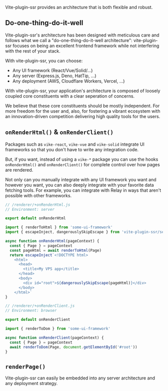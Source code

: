 
Vite-plugin-ssr provides an architecture that is both flexible and robust.

## Do-one-thing-do-it-well

Vite-plugin-ssr's architecture has been designed with meticulous care and follows what we call a "do-one-thing-do-it-well architecture": vite-plugin-ssr focuses on being an excellent frontend framework while not interfering with the rest of your stack.

With vite-plugin-ssr, you can choose:
 - Any UI framework (React/Vue/Solid/...)
 - Any server (Express.js, Deno, HatTip, ...)
 - Any deployment (AWS, Cloudflare Workers, Vercel, ...)

With vite-plugin-ssr, your application's architecture is composed of loosely coupled core constituents with a clear seperation of concerns.

We believe that these core constituents should be mostly independent. For more freedom for the user and, also, for fostering a vibrant ecosystem with an innovation-driven competition delivering high quality tools for the users.


## `onRenderHtml()` & `onRenderClient()`

Packages such as `vike-react`, `vike-vue` and `vike-solid` integrate UI frameworks so that you don't have to write any integration code.

But, if you want, instead of using a `vike-*` package you can use the hooks `onRenderHtml()` and `onRenderClient()` for complete control over how pages are rendered.

Not only can you manually integrate with any UI framework you want and however you want, you can also deeply integrate with your favorite data fetching tools. For example, you can integrate with Relay in ways that aren't possible with other frameworks.

```js
// /renderer/+onRenderHtml.js
// Environment: server

export default onRenderHtml

import { renderToHtml } from 'some-ui-framework'
import { escapeInject, dangerouslySkipEscape } from 'vite-plugin-ssr/server'

async function onRenderHtml(pageContext) {
  const { Page } = pageContext
  const pageHtml = await renderToHtml(Page)
  return escapeInject`<!DOCTYPE html>
    <html>
      <head>
        <title>My VPS app</title>
      </head>
      <body>
        <div id="root">${dangerouslySkipEscape(pageHtml)}</div>
      </body>
    </html>`
}
```

```js
// /renderer/+onRenderClient.js
// Environment: browser

export default onRenderClient

import { renderToDom } from 'some-ui-framework'

async function onRenderClient(pageContext) {
  const { Page } = pageContext
  await renderToDom(Page, document.getElementById('#root'))
}
```


## `renderPage()`

<JustAMiddleware />

Vite-plugin-ssr can easily be embedded into any server architecture and any deployment strategy.
